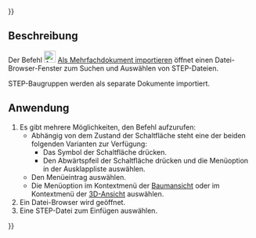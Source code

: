 {{UnfinishedDocu{{#translation:}}}}
<languages/>

{{Docnav/de
|[[Assembly3_ImportFromSTEP/de|STEP-Dateien importieren]]
|[[Assembly3_ResolveConstraints/de|Bedingungen anwenden]]
|[[Assembly3_Workbench/de|Assembly3]]
|IconL=Assembly_Import.svg
|IconR=Assembly3_workbench_icon.svg
|IconC=Assembly3_workbench_icon.svg
}}

{{GuiCommand/de
|Name=Assembly3 ImportMultiDocument
|Name/de=Assembly3 MehrfachdokumentImportieren
|Icon=Assembly_Import.svg
|MenuLocation=Assembly3 → STEP-Dateien importieren → Als Mehrfachdokument importieren
|Workbenches=[[Assembly3_Workbench/de|Assembly3]]
}}

<span id="Description"></span>
==Beschreibung==

Der Befehl [[Image:Assembly_ImportMulti.svg‎‎|24px]] [[Assembly3_ImportMultiDocument/de|Als Mehrfachdokument importieren]] öffnet einen Datei-Browser-Fenster zum Suchen und Auswählen von STEP-Dateien.

STEP-Baugruppen werden als separate Dokumente importiert.

<span id="Usage"></span>
== Anwendung ==

# Es gibt mehrere Möglichkeiten, den Befehl aufzurufen:
#* Abhängig von dem Zustand der Schaltfläche steht eine der beiden folgenden Varianten zur Verfügung:
#** Das Symbol der Schaltfläche {{Button|[[Image:Assembly_ImportMulti.svg‎‎|16px]][[Image:Toolbar_flyout_arrow.svg|x16px]] [[Assembly3_ImportMultiDocument/de|Als Mehrfachdokument importieren]]}} drücken.
#** Den Abwärtspfeil der Schaltfläche  {{Button|[[Image:Assembly_Import.svg||x16px]][[Image:Toolbar_flyout_arrow.svg|x16px]] '''STEP-Dateien importieren'''}} drücken und die Menüoption {{MenuCommand|[[Image:Assembly_ImportMulti.svg|16px]] Als Mehrfachdokument importieren}} in der Ausklappliste auswählen.
#* Den Menüeintrag {{MenuCommand|Assembly3 → STEP-Dateien importieren → [[Image:Assembly_ImportMulti.svg‎‎|16px]] Als Mehrfachdokument importieren}} auswählen.
#* Die Menüoption {{MenuCommand|Assembly → STEP-Dateien importieren → [[Image:Assembly_ImportMulti.svg‎‎|16px]] Als Mehrfachdokument importieren}} im Kontextmenü der [[Tree_view/de|Baumansicht]] oder im Kontextmenü der [[3D_view/de|3D-Ansicht]] auswählen.
# Ein Datei-Browser wird geöffnet.
# Eine STEP-Datei zum Einfügen auswählen.


{{Docnav/de
|[[Assembly3_ImportFromSTEP/de|STEP-Dateien importieren]]
|[[Assembly3_ResolveConstraints/de|Bedingungen anwenden]]
|[[Assembly3_Workbench/de|Assembly3]]
|IconL=Assembly_Import.svg
|IconR=Assembly3_workbench_icon.svg
|IconC=Assembly3_workbench_icon.svg
}}

{{Userdocnavi{{#translation:}}}}
